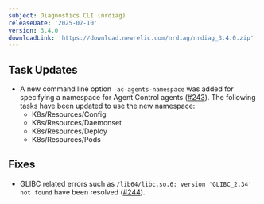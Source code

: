 ```yaml
---
subject: Diagnostics CLI (nrdiag)
releaseDate: '2025-07-10'
version: 3.4.0
downloadLink: 'https://download.newrelic.com/nrdiag/nrdiag_3.4.0.zip'
---
```


## Task Updates

* A new command line option `-ac-agents-namespace` was added for specifying a namespace for Agent Control agents ([#243](https://github.com/newrelic/newrelic-diagnostics-cli/pull/243)). The following tasks have been updated to use the new namespace:
  * K8s/Resources/Config
  * K8s/Resources/Daemonset
  * K8s/Resources/Deploy
  * K8s/Resources/Pods

## Fixes

* GLIBC related errors such as `/lib64/libc.so.6: version 'GLIBC_2.34' not found` have been resolved ([#244](https://github.com/newrelic/newrelic-diagnostics-cli/pull/244)).
